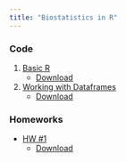 ```yaml
---
title: "Biostatistics in R"
---
```


### Code

1.  [Basic R](./code/basic_r.Rmd)
    -   [Download](./zipfiles/basic_r.zip)
2.  [Working with Dataframes](./code/advanced_df.Rmd)
    -   [Download](./zipfiles/advanced_df.zip)

<!-- 3.  [Visualization](code/datavis.Rmd) -->

<!-- 4.  [Statistical testing](code/stats.Rmd) -->

<!-- ### Presentations -->

<!-- 1.  [Distributions](presentations/distributions.qmd) -->

### Homeworks

-   [HW #1](./homeworks/HW1.Rmd)
    - [Download](./zipfiles/HW1.zip)
    
<!-- -   [**HW #2**](./homeworks/HW2.Rmd) -->
<!--     - [Download](./zipfiles/HW2.zip) -->

<!-- -   [**HW #3**](./homeworks/HW3.Rmd) -->
<!--     - [Download](./zipfiles/HW3.zip) -->


<!-- ### How to download files: -->

<!-- ![](/images/howto_download.png){fig-align="center" width="1000"} -->

